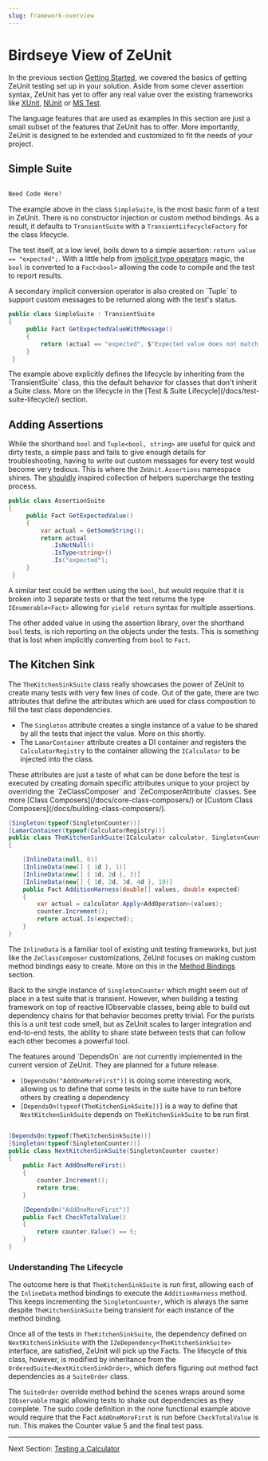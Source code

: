 ```yaml
---
slug: framework-overview
---
```


# Birdseye View of ZeUnit

In the previous section [Getting Started](/), we covered the basics of getting ZeUnit testing set up in your solution.  Aside from some clever assertion syntax, ZeUnit has yet to offer any real value over the existing frameworks like <a href="https://xunit.net/" target="_blank">XUnit</a>, <a href="https://nunit.org/" target="_blank">NUnit</a> or <a href="https://learn.microsoft.com/en-us/dotnet/core/testing/unit-testing-with-mstest" target="_blank">MS Test</a>. 

<Notes title="Make ZeUnit Yours">
The language features that are used as examples in this section are just a small subset of the features that ZeUnit has to offer.  More importantly, ZeUnit is designed to be extended and customized to fit the needs of your project.  
</Notes>

## Simple Suite

```csharp

Need Code Here?

```

The example above in the class `SimpleSuite`, is the most basic form of a test in ZeUnit.  There is no constructor injection or custom method bindings.  As a result, it defaults to `TransientSuite` with a `TransientLifecycleFactory` for the class lifecycle.

The test itself, at a low level, boils down to a simple assertion: `return value == "expected";`.   With a little help from <a href="https://learn.microsoft.com/en-us/dotnet/csharp/language-reference/operators/user-defined-conversion-operators" target="_blank">implicit type operators</a> magic, the `bool` is converted to a `Fact<bool>` allowing the code to compile and the test to report results. 

<Notes>
A secondary implicit conversion operator is also created on `Tuple<bool, string>` to support custom messages to be returned along with the test's status.
</Notes>

```csharp
public class SimpleSuite : TransientSuite
{
     public Fact GetExpectedValueWithMessage()
     {       
         return (actual == "expected", $"Expected value does not match {actual}!!");
     }
 }
```

<Notes title="Suite Lifecycle">
The example above explicitly defines the lifecycle by inheriting from the `TransientSuite` class, this the default behavior for classes that don't inherit a Suite class.  More on the lifecycle in the [Test & Suite Lifecycle](/docs/test-suite-lifecycle/) section.
</Notes>

## Adding Assertions

While the shorthand `bool` and `Tuple<bool, string>` are useful for quick and dirty tests, a simple pass and fails to give enough details for troubleshooting, having to write out custom messages for every test would become very tedious.  This is where the `ZeUnit.Assertions` namespace shines.  The <a href="https://docs.shouldly.org/documentation/getting-started" target="_blank">shouldly</a> inspired collection of helpers supercharge the testing process.

```csharp
public class AssertionSuite
{
     public Fact GetExpectedValue()
     {   
         var actual = GetSomeString();    
         return actual
            .IsNotNull()
            .IsType<string>()
            .Is("expected");
     }
 }
``` 

A similar test could be written using the `bool`, but would require that it is broken into 3 separate tests or that the test returns the type `IEnumerable<Fact>` allowing for `yield return` syntax for multiple assertions.

The other added value in using the assertion library, over the shorthand `bool` tests, is rich reporting on the objects under the tests.  This is something that is lost when implicitly converting from `bool` to `Fact`.

## The Kitchen Sink

The `TheKitchenSinkSuite` class really showcases the power of ZeUnit to create many tests with very few lines of code.  Out of the gate, there are two attributes that define the attributes which are used for class composition to fill the test class dependencies.

- The `Singleton` attribute creates a single instance of a value to be shared by all the tests that inject the value.  More on this shortly.
- The `LamarContainer` attribute creates a DI container and registers the `CalculatorRegistry` to the container allowing the `ICalculator` to be injected into the class.

<Notes title="Class Composition">
These attributes are just a taste of what can be done before the test is executed by creating domain specific attributes unique to your project by overriding the `ZeClassComposer` and `ZeComposerAttribute` classes.  See more [Class Composers](/docs/core-class-composers/) or [Custom Class Composers](/docs/building-class-composers/).
</Notes>

```csharp
[Singleton(typeof(SingletonCounter))]
[LamarContainer(typeof(CalculatorRegistry))]
public class TheKitchenSinkSuite(ICalculator calculator, SingletonCounter counter)
{

    [InlineData(null, 0)]
    [InlineData(new[] { 1d }, 1)]
    [InlineData(new[] { 1d, 2d }, 3)]
    [InlineData(new[] { 1d, 2d, 3d, 4d }, 10)]
    public Fact AdditionHarness(double[] values, double expected)
    {            
        var actual = calculator.Apply<AddOperation>(values);
        counter.Increment();
        return actual.Is(expected);
    }    
}
```
The `InlineData` is a familiar tool of existing unit testing frameworks, but just like the `ZeClassComposer` customizations, ZeUnit focuses on making custom method bindings easy to create.  More on this in the [Method Bindings](/docs/core-method-binders/) section.

Back to the single instance of `SingletonCounter` which might seem out of place in a test suite that is transient.  However, when building a testing framework on top of reactive IObservable classes, being able to build out dependency chains for that behavior becomes pretty trivial.  For the purists this is a unit test code smell, but as ZeUnit scales to larger integration and end-to-end tests, the ability to share state between tests that can follow each other becomes a powerful tool.

<Warning title="Prototype">
The features around `DependsOn` are not currently implemented in the current version of ZeUnit.  They are planned for a future release.
</Warning>

- `[DependsOn("AddOneMoreFirst")]` is doing some interesting work, allowing us to define that some tests in the suite have to run before others by creating a dependency
- `[DependsOn(typeof(TheKitchenSinkSuite))]` is a way to define that `NextKitchenSinkSuite` depends on `TheKitchenSinkSuite` to be run first 


```csharp

[DependsOn(typeof(TheKitchenSinkSuite))]
[Singleton(typeof(SingletonCounter))]
public class NextKitchenSinkSuite(SingletonCounter counter)
{
    public Fact AddOneMoreFirst()
    {            
        counter.Increment();
        return true;
    }    

    [DependsOn("AddOneMoreFirst")]
    public Fact CheckTotalValue()
    {                    
        return counter.Value() == 5;
    }    
}
```

### Understanding The Lifecycle 

The outcome here is that `TheKitchenSinkSuite` is run first, allowing each of the `InlineData` method bindings to execute the `AdditionHarness` method.  This keeps incrementing the `SingletonCounter`, which is always the same despite `TheKitchenSinkSuite` being transient for each instance of the method binding.

Once all of the tests in `TheKitchenSinkSuite`, the dependency defined on `NextKitchenSinkSuite` with the `IZeDependency<TheKitchenSinkSuite>` interface, are satisfied, ZeUnit will pick up the Facts.  The lifecycle of this class, however, is modified by inheritance from the `OrderedSuite<NextKitchenSinkOrder>`, which defers figuring out method fact dependencies as a `SuiteOrder` class.

The `SuiteOrder` override method behind the scenes wraps around some `IObservable` magic allowing tests to shake out dependencies as they complete.  The sudo code definition in the none functional example above would require that the Fact `AddOneMoreFirst` is run before `CheckTotalValue` is run.  This makes the Counter value 5 and the final test pass.

---

Next Section: [Testing a Calculator](/case-study/calculator-tests/)